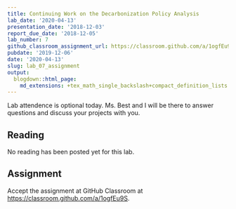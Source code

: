 ```yaml
---
title: Continuing Work on the Decarbonization Policy Analysis
lab_date: '2020-04-13'
presentation_date: '2018-12-03'
report_due_date: '2018-12-05'
lab_number: 7
github_classroom_assignment_url: https://classroom.github.com/a/1ogfEu9S
pubdate: '2019-12-06'
date: '2020-04-13'
slug: lab_07_assignment
output:
  blogdown::html_page:
    md_extensions: +tex_math_single_backslash+compact_definition_lists
---
```

Lab attendence is optional today. Ms. Best and I will be there to answer questions and discuss your projects with you.

## Reading

No reading has been posted yet for this lab.


## Assignment

Accept the assignment at GitHub Classroom at <https://classroom.github.com/a/1ogfEu9S>.
